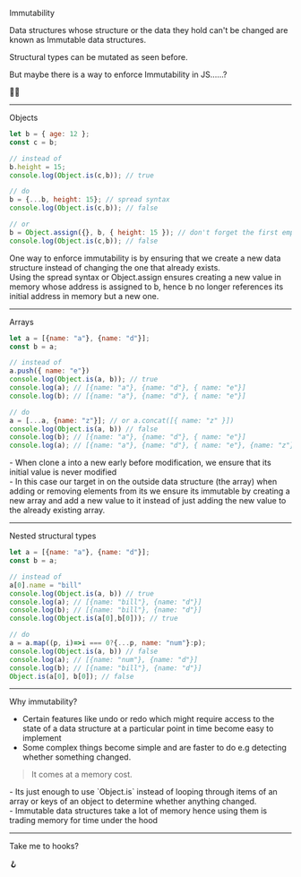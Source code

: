 
Immutability

Data structures whose structure or the data they hold can't be changed are known as Immutable data structures.

Structural types can be mutated as seen before. 


But maybe there is a way to enforce Immutability in JS......?

💭🤔

---

Objects

```js
let b = { age: 12 };
const c = b;

// instead of
b.height = 15;
console.log(Object.is(c,b)); // true

// do
b = {...b, height: 15}; // spread syntax
console.log(Object.is(c,b)); // false

// or 
b = Object.assign({}, b, { height: 15 }); // don't forget the first empty object
console.log(Object.is(c,b)); // false
```


<Notes>
One way to enforce immutability is by ensuring that we create a new data structure instead of changing the one that already exists.
<br />
Using the spread syntax or Object.assign ensures  creating a new value in memory whose address is assigned to b, hence b no longer references its initial address in memory but a new one.
</Notes>

---

Arrays

```js
let a = [{name: "a"}, {name: "d"}];
const b = a;

// instead of
a.push({ name: "e"})
console.log(Object.is(a, b)); // true
console.log(a); // [{name: "a"}, {name: "d"}, { name: "e"}]
console.log(b); // [{name: "a"}, {name: "d"}, { name: "e"}]

// do
a = [...a, {name: "z"}]; // or a.concat([{ name: "z" }])
console.log(Object.is(a, b)) // false
console.log(b); // [{name: "a"}, {name: "d"}, { name: "e"}]
console.log(a); // [{name: "a"}, {name: "d"}, { name: "e"}, {name: "z"}]
```

<Notes>
- When clone a into a new early before modification, we ensure that its initial value is never modified <br />
- In this case our target in on the outside data structure (the array) when adding or removing elements from its we ensure its immutable by creating a new array and add a new value to it instead of just adding the new value to the already existing array.
</Notes>

---

Nested structural types

```js
let a = [{name: "a"}, {name: "d"}];
const b = a;

// instead of 
a[0].name = "bill"
console.log(Object.is(a, b)) // true
console.log(a); // [{name: "bill"}, {name: "d"}]
console.log(b); // [{name: "bill"}, {name: "d"}]
console.log(Object.is(a[0],b[0])); // true

// do
a = a.map((p, i)=>i === 0?{...p, name: "num"}:p);
console.log(Object.is(a, b)) // false
console.log(a); // [{name: "num"}, {name: "d"}]
console.log(b); // [{name: "bill"}, {name: "d"}]
Object.is(a[0], b[0]); // false
```

---

Why immutability?

- Certain features like undo or redo which might require access to the state of a data structure at a particular point in time become easy to implement
- Some complex things become simple and are faster to do e.g detecting whether something changed.

> It comes at a memory cost. 

<Notes>
- Its just enough to use `Object.is` instead of looping through items of an array or keys of an object to determine whether anything changed. <br />
- Immutable data structures take a lot of memory hence using them is trading memory for time under the hood
</Notes>

---

Take me to hooks?


🪝

